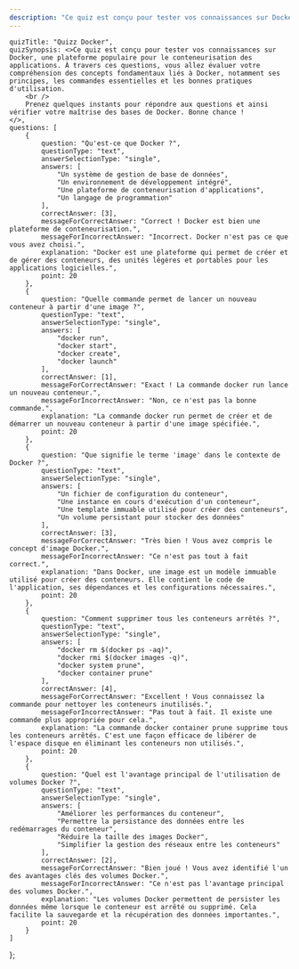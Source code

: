 ```yaml
---
description: "Ce quiz est conçu pour tester vos connaissances sur Docker, une plateforme populaire pour le conteneurisation des applications. À travers ces questions, vous allez évaluer votre compréhension des concepts fondamentaux liés à Docker, notamment ses principes, les commandes essentielles et les bonnes pratiques d'utilisation."
---
```

    quizTitle: "Quizz Docker",
    quizSynopsis: <>Ce quiz est conçu pour tester vos connaissances sur Docker, une plateforme populaire pour le conteneurisation des applications. À travers ces questions, vous allez évaluer votre compréhension des concepts fondamentaux liés à Docker, notamment ses principes, les commandes essentielles et les bonnes pratiques d'utilisation.
        <br />
        Prenez quelques instants pour répondre aux questions et ainsi vérifier votre maîtrise des bases de Docker. Bonne chance !
    </>,
    questions: [
        {
            question: "Qu'est-ce que Docker ?",
            questionType: "text",
            answerSelectionType: "single",
            answers: [
                "Un système de gestion de base de données",
                "Un environnement de développement intégré",
                "Une plateforme de conteneurisation d'applications",
                "Un langage de programmation"
            ],
            correctAnswer: [3],
            messageForCorrectAnswer: "Correct ! Docker est bien une plateforme de conteneurisation.",
            messageForIncorrectAnswer: "Incorrect. Docker n'est pas ce que vous avez choisi.",
            explanation: "Docker est une plateforme qui permet de créer et de gérer des conteneurs, des unités légères et portables pour les applications logicielles.",
            point: 20
        },
        {
            question: "Quelle commande permet de lancer un nouveau conteneur à partir d'une image ?",
            questionType: "text",
            answerSelectionType: "single",
            answers: [
                "docker run",
                "docker start",
                "docker create",
                "docker launch"
            ],
            correctAnswer: [1],
            messageForCorrectAnswer: "Exact ! La commande docker run lance un nouveau conteneur.",
            messageForIncorrectAnswer: "Non, ce n'est pas la bonne commande.",
            explanation: "La commande docker run permet de créer et de démarrer un nouveau conteneur à partir d'une image spécifiée.",
            point: 20
        },
        {
            question: "Que signifie le terme 'image' dans le contexte de Docker ?",
            questionType: "text",
            answerSelectionType: "single",
            answers: [
                "Un fichier de configuration du conteneur",
                "Une instance en cours d'exécution d'un conteneur",
                "Une template immuable utilisé pour créer des conteneurs",
                "Un volume persistant pour stocker des données"
            ],
            correctAnswer: [3],
            messageForCorrectAnswer: "Très bien ! Vous avez compris le concept d'image Docker.",
            messageForIncorrectAnswer: "Ce n'est pas tout à fait correct.",
            explanation: "Dans Docker, une image est un modèle immuable utilisé pour créer des conteneurs. Elle contient le code de l'application, ses dépendances et les configurations nécessaires.",
            point: 20
        },
        {
            question: "Comment supprimer tous les conteneurs arrêtés ?",
            questionType: "text",
            answerSelectionType: "single",
            answers: [
                "docker rm $(docker ps -aq)",
                "docker rmi $(docker images -q)",
                "docker system prune",
                "docker container prune"
            ],
            correctAnswer: [4],
            messageForCorrectAnswer: "Excellent ! Vous connaissez la commande pour nettoyer les conteneurs inutilisés.",
            messageForIncorrectAnswer: "Pas tout à fait. Il existe une commande plus appropriée pour cela.",
            explanation: "La commande docker container prune supprime tous les conteneurs arrêtés. C'est une façon efficace de libérer de l'espace disque en éliminant les conteneurs non utilisés.",
            point: 20
        },
        {
            question: "Quel est l'avantage principal de l'utilisation de volumes Docker ?",
            questionType: "text",
            answerSelectionType: "single",
            answers: [
                "Améliorer les performances du conteneur",
                "Permettre la persistance des données entre les redémarrages du conteneur",
                "Réduire la taille des images Docker",
                "Simplifier la gestion des réseaux entre les conteneurs"
            ],
            correctAnswer: [2],
            messageForCorrectAnswer: "Bien joué ! Vous avez identifié l'un des avantages clés des volumes Docker.",
            messageForIncorrectAnswer: "Ce n'est pas l'avantage principal des volumes Docker.",
            explanation: "Les volumes Docker permettent de persister les données même lorsque le conteneur est arrêté ou supprimé. Cela facilite la sauvegarde et la récupération des données importantes.",
            point: 20
        }
    ]
};

<Quizz quizData={quiz} />


